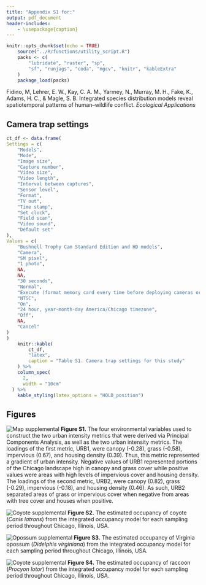```yaml
---
title: "Appendix S1 for:"
output: pdf_document
header-includes:
    - \usepackage{caption}
---
```


\captionsetup[table]{labelformat=empty}
```r
knitr::opts_chunk$set(echo = TRUE)
	source("../R/functions/utility_script.R")
	packs <- c(
		"lubridate", "raster", "sp", 
		"sf", "runjags", "coda", "mgcv", "knitr", "kableExtra"
	)
	package_load(packs)
```

Fidino, M, Lehrer, E. W., Kay, C. A. M., Yarmey, N., Murray, M. H., Fake, K., Adams, H. C., & Magle, S. B. Integrated species distribution models reveal spatiotemporal patterns of human–wildlife conflict. *Ecological Applications*

## Camera trap settings

```r
ct_df <- data.frame(
Settings = c(
	"Models",
	"Mode",
	"Image size",
	"Capture number",
	"Video size",
	"Video length",
	"Interval between captures",
	"Sensor level",
	"Format",
	"TV out",
	"Time stamp",
	"Set clock",
	"Field scan",
	"Video sound",
	"Default set"
),
Values = c(
	"Bushnell Trophy Cam Standard Edition and HD models",
	"Camera",
	"5M pixel",
	"1 photo",
	NA,
	NA,
	"30 seconds",
	"Normal",
	"Execute (format memory card every time before deploying cameras or replacing memory cards)",
	"NTSC",
	"On",
	"24 hour, year-month-day America/Chicago timezone",
	"Off",
	NA,
	"Cancel"
)
)
	knitr::kable(
		ct_df,
		"latex",
		caption = "Table S1. Camera trap settings for this study"
	) %>% 
	column_spec(
	  2,
	  width = "10cm"
  ) %>% 
	kable_styling(latex_options = "HOLD_position")

```

\newpage

## Figures


![Map supplemental]("../figures/supl_urb_map.png")
**Figure S1.** The four environmental variables used to construct the two urban intensity metrics that were derived via Principal Components Analysis, as well as the two urban intensity metrics. The loadings of the first metric, URB1, were canopy (-0.28), grass (-0.58), impervious (0.67), and housing density (0.39). Thus, this metric represented a gradient of urban intensity. Negative values of URB1 represented portions of the Chicago landscape high in canopy and grass cover while positive values were areas with high levels of impervious cover and housing density. The loadings of the second metric, URB2, were canopy (0.82), grass (-0.29), impervious (-0.18), and housing density (0.46). As such, URB2 separated areas of grass or impervious cover when negative from areas with tree cover and houses when positive. 


![Coyote supplemental]("../figures/supl_coyote.png")
**Figure S2.** The estimated occupancy of coyote (*Canis latrans*) from the integrated occupancy model for each sampling period throughout Chicago, Illinois, USA.

\newpage
![Opossum supplemental]("../figures/supl_opossum.png")
**Figure S3.** The estimated occupancy of Virginia opossum (*Didelphis virginiana*) from the integrated occupancy model for each sampling period throughout Chicago, Illinois, USA.

\newpage
![Coyote supplemental]("../figures/supl_raccoon.png")
**Figure S4.** The estimated occupancy of raccoon (*Procyon lotor*) from the integrated occupancy model for each sampling period throughout Chicago, Illinois, USA.


